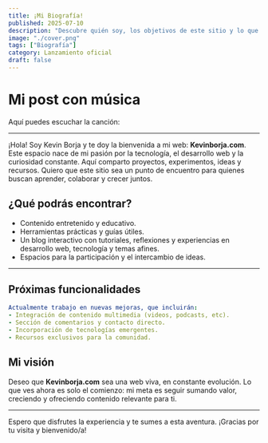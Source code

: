 ```yaml
---
title: ¡Mi Biografía!
published: 2025-07-10
description: "Descubre quién soy, los objetivos de este sitio y lo que está por venir."
image: "./cover.png"
tags: ["Biografía"]
category: Lanzamiento oficial
draft: false
---
```


# Mi post con música

Aquí puedes escuchar la canción:

<ReproductorMusica src="/assets/musica/Llamado.mp3" titulo="Llamado en la tormenta" />

---

¡Hola! Soy Kevin Borja y te doy la bienvenida a mi web: **Kevinborja.com**. Este espacio nace de mi pasión por la tecnología, el desarrollo web y la curiosidad constante. Aquí comparto proyectos, experimentos, ideas y recursos. Quiero que este sitio sea un punto de encuentro para quienes buscan aprender, colaborar y crecer juntos.

## ¿Qué podrás encontrar?

- Contenido entretenido y educativo.
- Herramientas prácticas y guías útiles.
- Un blog interactivo con tutoriales, reflexiones y experiencias en desarrollo web, tecnología y temas afines.
- Espacios para la participación y el intercambio de ideas.

---

## Próximas funcionalidades

```yaml
Actualmente trabajo en nuevas mejoras, que incluirán:
- Integración de contenido multimedia (videos, podcasts, etc).
- Sección de comentarios y contacto directo.
- Incorporación de tecnologías emergentes.
- Recursos exclusivos para la comunidad.
```

## Mi visión

Deseo que **Kevinborja.com** sea una web viva, en constante evolución. Lo que ves ahora es solo el comienzo: mi meta es seguir sumando valor, creciendo y ofreciendo contenido relevante para ti.

---

Espero que disfrutes la experiencia y te sumes a esta aventura. ¡Gracias por tu visita y bienvenido/a!
